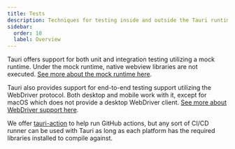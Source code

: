 ```yaml
---
title: Tests
description: Techniques for testing inside and outside the Tauri runtime
sidebar:
  order: 10
  label: Overview
---
```


Tauri offers support for both unit and integration testing utilizing a mock runtime. Under the mock runtime, native
webview libraries are not executed. [See more about the mock runtime here].

Tauri also provides support for end-to-end testing support utilizing the WebDriver protocol. Both desktop and mobile
work with it, except for macOS which does not provide a desktop WebDriver client. [See more about WebDriver support here].

We offer [tauri-action] to help run GitHub actions, but any sort of CI/CD runner can be used with Tauri as long as each
platform has the required libraries installed to compile against.

[See more about the mock runtime here]: /develop/tests/mocking/
[See more about WebDriver support here]: /develop/tests/webdriver/
[tauri-action]: https://github.com/tauri-apps/tauri-action
